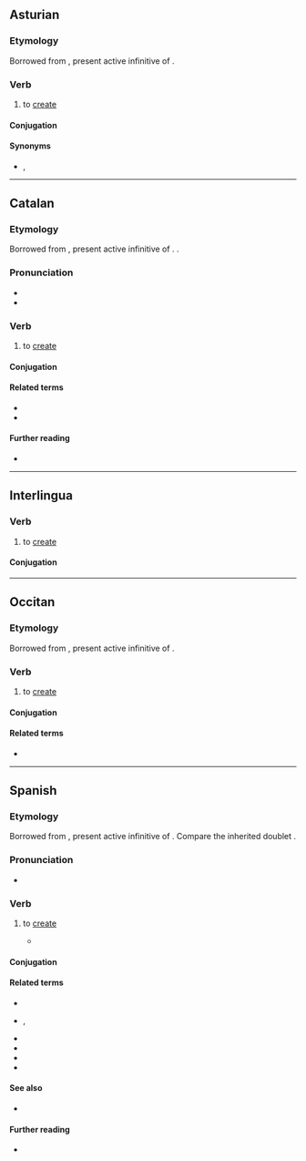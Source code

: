 {{also|Crear}}
==Asturian==

===Etymology===
Borrowed from {{bor|ast|la|creāre}}, present active infinitive of {{m|la|creō}}.

===Verb===
{{ast-verb-ar|cre}}

# to [[create]]

====Conjugation====
{{ast-conj-ar|cre}}

====Synonyms====
* {{sense|to create}} {{l|ast|facer}}, {{l|ast|producir}}

----

==Catalan==

===Etymology===
Borrowed from {{bor|ca|la|creāre}}, present active infinitive of {{m|la|creō}}. {{doublet|ca|criar|t1=to raise}}.

===Pronunciation===
* {{ca-IPA}}
* {{rhymes|ca|a(ɾ)}}

===Verb===
{{ca-verb}}

# to [[create]]

====Conjugation====
{{ca-conj-ar|cre}}

====Related terms====
* {{l|ca|creació}}
* {{l|ca|creador}}

====Further reading====
* {{R:IEC2}}

----

==Interlingua==

===Verb===
{{ia-verb|ar}}

# to [[create]] {{gloss|to cause to exist}}

====Conjugation====
{{ia-conj|cre|ar}}

----

==Occitan==

===Etymology===
Borrowed from {{bor|oc|la|creāre}}, present active infinitive of {{m|la|creō}}.

===Verb===
{{oc-verb|cre|ar}}

# to [[create]]

====Conjugation====
{{rfinfl|oc|verb}}

====Related terms====
* {{l|oc|creacion}}

----

==Spanish==

===Etymology===
Borrowed from {{bor|es|la|creāre}}, present active infinitive of {{m|la|creō}}. Compare the inherited doublet {{doublet|es|criar|t1=to raise|notext=1}}.

===Pronunciation===
{{es-IPA}}
* {{audio|es|Es-am-lat-crear.ogg|Audio (Latin America)}}

===Verb===
{{es-verb}}

# {{lb|es|transitive}} to [[create]]
#* {{quote-book|es|year=2002|author=Carlos Sánchez del Río|title=El significado de la física|publisher=Editorial Complutense|ISBN=9788474916775|page=102|passage=Un imán en reposo '''crea''' un campo magnético y si se mueve '''crea''' además un campo eléctrico.|translation=A magnet at rest '''creates''' a magnetic field and if it moves it also '''creates''' an electric field.}}
#: {{syn|es|generar}}

====Conjugation====
{{es-conj}}

====Related terms====
* {{l|es|creación}}
* {{l|es|creador}}, {{l|es|creadora}}
* {{l|es|creativo}}
* {{l|es|criar}}
* {{l|es|criatura}}
* {{l|es|recrear}}

====See also====
* {{l|es|creer}} {{gloss|common conjugated forms}}

====Further reading====
* {{R:DRAE}}